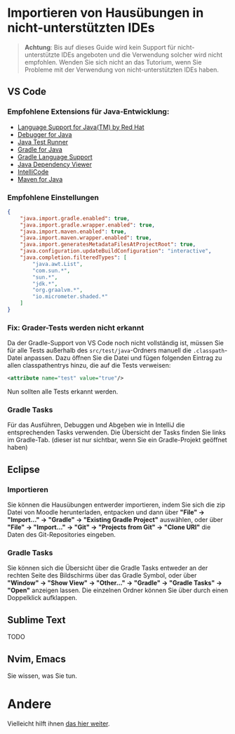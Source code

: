 # Importieren von Hausübungen in nicht-unterstützten IDEs

> **Achtung**: Bis auf dieses Guide wird kein Support für nicht-unterstützte IDEs angeboten und die Verwendung solcher wird nicht empfohlen.
Wenden Sie sich nicht an das Tutorium, wenn Sie Probleme mit der Verwendung von nicht-unterstützten IDEs haben.

## VS Code
### Empfohlene Extensions für Java-Entwicklung:
* [Language Support for Java(TM) by Red Hat](https://marketplace.visualstudio.com/items?itemName=redhat.java)
* [Debugger for Java](https://marketplace.visualstudio.com/items?itemName=vscjava.vscode-java-debug)
* [Java Test Runner](https://marketplace.visualstudio.com/items?itemName=vscjava.vscode-java-test)
* [Gradle for Java](https://marketplace.visualstudio.com/items?itemName=vscjava.vscode-gradle)
* [Gradle Language Support](https://marketplace.visualstudio.com/items?itemName=naco-siren.gradle-language)
* [Java Dependency Viewer](https://marketplace.visualstudio.com/items?itemName=vscjava.vscode-java-dependency)
* [IntelliCode](https://marketplace.visualstudio.com/items?itemName=visualstudioexptteam.vscodeintellicode)
* [Maven for Java](https://marketplace.visualstudio.com/items?itemName=vscjava.vscode-maven)

### Empfohlene Einstellungen
```json filename="settings.json"
{
    "java.import.gradle.enabled": true,
    "java.import.gradle.wrapper.enabled": true,
    "java.import.maven.enabled": true,
    "java.import.maven.wrapper.enabled": true,
    "java.import.generatesMetadataFilesAtProjectRoot": true,
    "java.configuration.updateBuildConfiguration": "interactive",
    "java.completion.filteredTypes": [
        "java.awt.List",
        "com.sun.*",
        "sun.*",
        "jdk.*",
        "org.graalvm.*",
        "io.micrometer.shaded.*"
    ]
}
```
### Fix: Grader-Tests werden nicht erkannt
Da der Gradle-Support von VS Code noch nicht vollständig ist, müssen Sie für alle Tests außerhalb des `src/test/java`-Ordners manuell die `.classpath`-Datei anpassen. Dazu öffnen Sie die Datei und fügen folgenden Eintrag zu allen classpathentrys hinzu, die auf die Tests verweisen:
```xml filename=".classpath"
<attribute name="test" value="true"/>
```
Nun sollten alle Tests erkannt werden.
### Gradle Tasks
Für das Ausführen, Debuggen und Abgeben wie in IntelliJ die entsprechenden Tasks verwenden. Die Übersicht der Tasks finden Sie links im Gradle-Tab. (dieser ist nur sichtbar, wenn Sie ein Gradle-Projekt geöffnet haben)

## Eclipse

### Importieren

Sie können die Hausübungen entwerder importieren, indem Sie sich die zip Datei von Moodle herunterladen, entpacken und dann über **"File" -> "Import..." -> "Gradle" -> "Existing Gradle Project"** auswählen, oder über **"File" -> "Import..." -> "Git" -> "Projects from Git" -> "Clone URl"** die Daten des Git-Repositories eingeben.

### Gradle Tasks

Sie können sich die Übersicht über die Gradle Tasks entweder an der rechten Seite des Bildschirms über das Gradle Symbol, oder über **"Window" -> "Show View" -> "Other..." -> "Gradle" -> "Gradle Tasks" -> "Open"** anzeigen lassen.
Die einzelnen Ordner können Sie über durch einen Doppelklick aufklappen.

## Sublime Text
TODO

## Nvim, Emacs
Sie wissen, was Sie tun.

# Andere
Vielleicht hilft ihnen [das hier weiter](https://exmatriculate.me).
